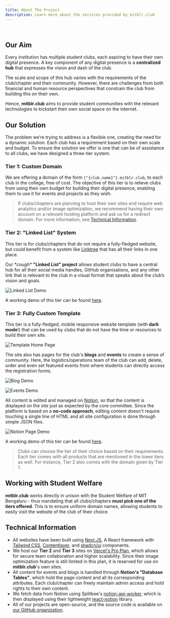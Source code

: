 ```yaml
---
title: About The Project
description: Learn more about the services provided by mitblr.club
---
```


<br />

## Our Aim

Every institution has multiple student clubs, each aspiring to have their own
digital presence. A key component of any digital presence is a **centralized
hub** that expresses the vision and dash of the club.

The scale and scope of this hub varies with the requirements of the club/chapter
and their community. However, there are challenges from both financial and human
resource perspectives that constrain the club from building this on their own.

Hence, **mitblr.club** aims to provide student communities with the relevant
technologies to kickstart their own social space on the internet.

## Our Solution

The problem we’re trying to address is a flexible one, creating the need for a
dynamic solution. Each club has a requirement based on their own scale and
budget. To ensure the solution we offer is one that can be of assistance to all
clubs, we have designed a three-tier system.

### Tier 1: Custom Domain

We are offering a domain of the form <code>{"{club_name}"}.mitblr.club</code>,
to each club in the college, free of cost. The objective of this tier is to
relieve clubs from using their own budget for building their digital presence,
enabling them to use it for events and projects as they wish.

> If clubs/chapters are planning to host their own sites and require web
> analytics and/or image optimization, we recommend having their own account on
> a relevant hosting platform and ask us for a redirect domain. For more
> information, see [Technical Information](#technical-information).

### Tier 2: "Linked List" System

This tier is for clubs/chapters that do not require a fully-fledged website, but
could benefit from a system like [Linktree](https://linktr.ee/) that has all
their links in one place.

Our _\*cough\*_ **"Linked List" project** allows student clubs to have a central
hub for all their social media handles, GitHub organisations, and any other link
that is relevant to the club in a visual format that speaks about the club’s
vision and goals.

![Linked List Demo](/demo-linkedlist.png)

A working demo of this tier can be found
[here](https://linkedlist.mitblr.club/).

### Tier 3: Fully Custom Template

This tier is a fully-fledged, mobile responsive website template (with **dark
mode**!) that can be used by clubs that do not have the time or resources to
build their own site.

![Template Home Page](/demo-template.png)

The site also has pages for the club's **blogs** and **events** to create a
sense of community. Here, the logistics/operations team of the club can add,
delete, order and even set featured events from where students can directly
access the registration forms.

![Blog Demo](/demo-blogs.png)

![Events Demo](/demo-events.png)

All content is edited and managed on [Notion](https://notion.so), so that the
content is displayed on the site just as expected by the core committee. Since
the platform is based on a **no-code approach**, editing content doesn't require
touching a single line of HTML and all site configuration is done through simple
JSON files.

![Notion Page Demo](/demo-notion.png)

A working demo of this tier can be found [here](https://template.mitblr.club/).

> Clubs can choose the tier of their choice based on their requirements. Each
> tier comes with all products that are mentioned in the lower tiers as well.
> For instance, Tier 2 also comes with the domain given by Tier 1.

## Working with Student Welfare

**mitblr.club** works directly in unison with the Student Welfare of MIT
Bengaluru - thus mandating that all clubs/chapters **must pick one of the tiers
offered**. This is to ensure uniform domain names, allowing students to easily
visit the website of the club of their choice.

## Technical Information

- All websites have been built using [Next.JS](https://nextjs.org/), A React
  framework with [Tailwind CSS](https://tailwindcss.com/),
  [Contentlayer](https://contentlayer.dev/), and
  [shadcn/ui](https://ui.shadcn.com/) components.
- We host our **Tier 2** and **Tier 3** sites on
  [Vercel's Pro Plan](https://vercel.com/pricing), which allows for secure team
  collaboration and higher scalability. Since their image optimization feature
  is still limited in this plan, it is reserved for use on **mitblr.club**'s own
  sites.
- All content for events and blogs is handled through **Notion's "Database
  Tables"**, which hold the page content and all its corresponding attributes.
  Each club/chapter can freely maintain admin access and hold rights to their
  own content.
- We fetch data from Notion using Splitbee's
  [notion-api-worker](https://github.com/splitbee/notion-api-worker), which is
  then displayed using their lightweight
  [react-notion](https://react-notion.com/) library.
- All of our projects are open-source, and the source code is available on
  [our GitHub organization](https://github.com/mitblr-club).
